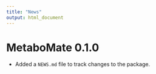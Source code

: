 ```yaml
---
title: "News"
output: html_document 
---
```

# MetaboMate 0.1.0

* Added a `NEWS.md` file to track changes to the package.



